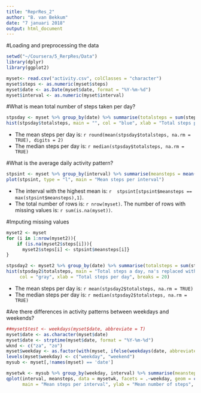 ---
title: "ReprRes_2"
author: "B. van Bekkum"
date: "7 januari 2018"
output: html_document
---

#Loading and preprocessing the data
```{r echo=TRUE, warning=FALSE, message=FALSE}

setwd("~/Coursera/5_RerpRes/Data")
library(dplyr)
library(ggplot2)

myset<- read.csv("activity.csv", colClasses = "character")
myset$steps <- as.numeric(myset$steps)
myset$date <- as.Date(myset$date, format = "%Y-%m-%d")
myset$interval <- as.numeric(myset$interval)

```


#What is mean total number of steps taken per day?

```{r echo=TRUE, warning=FALSE}
stpsday <- myset %>% group_by(date) %>% summarise(totalsteps = sum(steps), na.rm = TRUE)
hist(stpsday$totalsteps, main = "", col = "blue", xlab = "Total steps per day", breaks = 20)
```


- The mean steps per day is: `r round(mean(stpsday$totalsteps, na.rm = TRUE), digits = 2)`
- The median steps per day is: `r median(stpsday$totalsteps, na.rm = TRUE)`


#What is the average daily activity pattern?


```{r}
stpsint <- myset %>% group_by(interval) %>% summarise(meansteps = mean(steps, na.rm = TRUE))
plot(stpsint, type = "l", main = "Mean steps per interval")
```

- The interval with the highest mean is: `r  stpsint[stpsint$meansteps == max(stpsint$meansteps),1]`.
- The total number of rows is: `r nrow(myset)`. The number of rows with missing values is: `r sum(is.na(myset))`.

#Imputing missing values

```{r}
myset2 <- myset
for (i in 1:nrow(myset2)){
    if (is.na(myset2$steps[i])){ 
      myset2$steps[i] <- stpsint$meansteps[i]}
}

stpsday2 <- myset2 %>% group_by(date) %>% summarise(totalsteps = sum(steps))
hist(stpsday2$totalsteps, main = "Total steps a day, na's replaced with interval mean", 
     col = "gray", xlab = "Total steps per day", breaks = 20)
```

- The mean steps per day is: `r mean(stpsday2$totalsteps, na.rm = TRUE)`
- The median steps per day is: `r median(stpsday2$totalsteps, na.rm = TRUE)`


#Are there differences in activity patterns between weekdays and weekends?

```{r}
##myset$test <- weekdays(myset$date, abbreviate = T)
myset$date <- as.character(myset$date)
myset$date <- strptime(myset$date, format = "%Y-%m-%d")
wknd <- c("za", "zo")
myset$weekday <- as.factor(with(myset, ifelse(weekdays(date, abbreviate = T) %in% wknd, TRUE, FALSE)))
levels(myset$weekday) <- c("weekday", "weekend")
mysub <- myset[,!names(myset) == 'date']
```

```{r}
mysetwk <- mysub %>% group_by(weekday, interval) %>% summarise(meansteps = mean(steps, na.rm = TRUE))
qplot(interval, meansteps, data = mysetwk, facets = .~weekday, geom = c("line"),
      main = "Mean steps per interval", ylab = "Mean number of steps", xlab = "Interval")

```